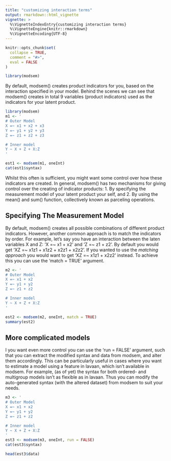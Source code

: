 ```yaml
---
title: "customizing interaction terms"
output: rmarkdown::html_vignette
vignette: >
  %\VignetteIndexEntry{customizing interaction terms}
  %\VignetteEngine{knitr::rmarkdown}
  %\VignetteEncoding{UTF-8}
---
```


```r
knitr::opts_chunk$set(
  collapse = TRUE,
  comment = "#>",
  eval = FALSE
)
```

```r
library(modsem)
```

By default, modsem() creates product indicators for you, based on the interaction specified in your model. Behind the scenes we can see that modsem() creates in total 9 variables (product indicators) used as the indicators for your latent product.

```r
library(modsem)
m1 <- '
# Outer Model
X =~ x1 + x2 + x3
Y =~ y1 + y2 + y3
Z =~ z1 + z2 + z3

# Inner model
Y ~ X + Z + X:Z 
'

est1 <- modsem(m1, oneInt)
cat(est1$syntax)
```

Whilst this often is sufficient, you might want some control over how these indicators are created. In general, modsem() has two mechanisms for giving control over the creating of indicator products: 1. By specifying the measurement model of your latent product your self, and 2. By using the mean() and sum() function, collectively known as parceling operations.

## Specifying The Measurement Model

By default, modsem() creates all possible combinations of different product indicators. However, another common approach is to match the indicators by order. For example, let's say you have an interaction between the laten variables X and Z: 'X =\~ x1 + x2' and 'Z =\~ z1 + z2'. By default you would get 'XZ =\~ x1z1 + x1z2 + x2z1 + x2z2'. If you wanted to use the *matching approach* you would want to get 'XZ =\~ x1z1 + x2z2' instead. To achieve this you can use the 'match = TRUE' argument.

```r
m2 <- '
# Outer Model
X =~ x1 + x2
Y =~ y1 + y2
Z =~ z1 + z2

# Inner model
Y ~ X + Z + X:Z 
'

est2 <- modsem(m2, oneInt, match = TRUE)
summary(est2)
```

## More complicated models

I you want even more control you can use the 'run = FALSE' argument, such that you can extract the modified syntax and data from modsem, and alter them accordingly. This can be particularly useful in cases where you want to estimate a model using a feature in lavaan, which isn't available in modsem. For example, (as of yet) the syntax for both ordered- and multigroup models isn't as flexible as in lavaan. Thus you can modify the auto-generated syntax (with the altered dataset) from modsem to suit your needs.

```r
m3 <- '
# Outer Model
X =~ x1 + x2
Y =~ y1 + y2
Z =~ z1 + z2

# Inner model
Y ~ X + Z + X:Z 
'
est3 <- modsem(m3, oneInt, run = FALSE)
cat(est3$syntax)
```

```r
head(est3$data)
```
